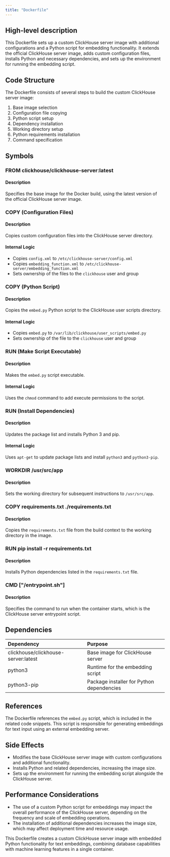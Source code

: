 ```yaml
---
title: "Dockerfile"
---
```


## High-level description
This Dockerfile sets up a custom ClickHouse server image with additional configurations and a Python script for embedding functionality. It extends the official ClickHouse server image, adds custom configuration files, installs Python and necessary dependencies, and sets up the environment for running the embedding script.

## Code Structure
The Dockerfile consists of several steps to build the custom ClickHouse server image:
1. Base image selection
2. Configuration file copying
3. Python script setup
4. Dependency installation
5. Working directory setup
6. Python requirements installation
7. Command specification

## Symbols

### FROM clickhouse/clickhouse-server:latest
#### Description
Specifies the base image for the Docker build, using the latest version of the official ClickHouse server image.

### COPY (Configuration Files)
#### Description
Copies custom configuration files into the ClickHouse server directory.

#### Internal Logic
- Copies `config.xml` to `/etc/clickhouse-server/config.xml`
- Copies `embedding_function.xml` to `/etc/clickhouse-server/embedding_function.xml`
- Sets ownership of the files to the `clickhouse` user and group

### COPY (Python Script)
#### Description
Copies the `embed.py` Python script to the ClickHouse user scripts directory.

#### Internal Logic
- Copies `embed.py` to `/var/lib/clickhouse/user_scripts/embed.py`
- Sets ownership of the file to the `clickhouse` user and group

### RUN (Make Script Executable)
#### Description
Makes the `embed.py` script executable.

#### Internal Logic
Uses the `chmod` command to add execute permissions to the script.

### RUN (Install Dependencies)
#### Description
Updates the package list and installs Python 3 and pip.

#### Internal Logic
Uses `apt-get` to update package lists and install `python3` and `python3-pip`.

### WORKDIR /usr/src/app
#### Description
Sets the working directory for subsequent instructions to `/usr/src/app`.

### COPY requirements.txt ./requirements.txt
#### Description
Copies the `requirements.txt` file from the build context to the working directory in the image.

### RUN pip install -r requirements.txt
#### Description
Installs Python dependencies listed in the `requirements.txt` file.

### CMD ["/entrypoint.sh"]
#### Description
Specifies the command to run when the container starts, which is the ClickHouse server entrypoint script.

## Dependencies
| Dependency | Purpose |
|:-----------|:--------|
| clickhouse/clickhouse-server:latest | Base image for ClickHouse server |
| python3 | Runtime for the embedding script |
| python3-pip | Package installer for Python dependencies |

## References
The Dockerfile references the `embed.py` script, which is included in the related code snippets. This script is responsible for generating embeddings for text input using an external embedding server.

## Side Effects
- Modifies the base ClickHouse server image with custom configurations and additional functionality.
- Installs Python and related dependencies, increasing the image size.
- Sets up the environment for running the embedding script alongside the ClickHouse server.

## Performance Considerations
- The use of a custom Python script for embeddings may impact the overall performance of the ClickHouse server, depending on the frequency and scale of embedding operations.
- The installation of additional dependencies increases the image size, which may affect deployment time and resource usage.

This Dockerfile creates a custom ClickHouse server image with embedded Python functionality for text embeddings, combining database capabilities with machine learning features in a single container.
